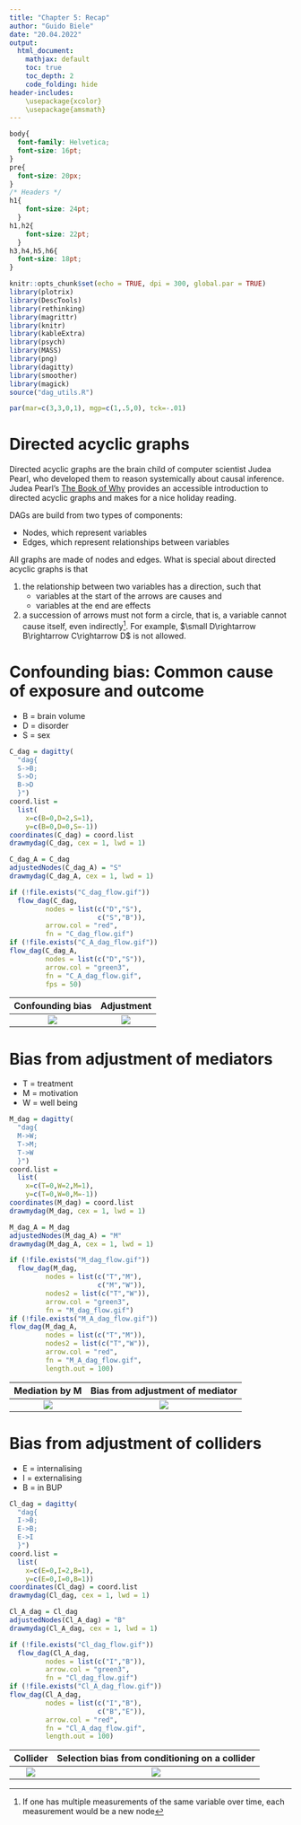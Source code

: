 ```yaml
---
title: "Chapter 5: Recap"
author: "Guido Biele"
date: "20.04.2022"
output:
  html_document: 
    mathjax: default
    toc: true
    toc_depth: 2
    code_folding: hide
header-includes: 
    \usepackage{xcolor}
    \usepackage{amsmath}
---
```


  
```css
body{
  font-family: Helvetica;
  font-size: 16pt;
}
pre{
  font-size: 20px;
}
/* Headers */
h1{
    font-size: 24pt;
  }
h1,h2{
    font-size: 22pt;
  }
h3,h4,h5,h6{
  font-size: 18pt;
}
```

```r
knitr::opts_chunk$set(echo = TRUE, dpi = 300, global.par = TRUE)
library(plotrix)
library(DescTools)
library(rethinking)
library(magrittr)
library(knitr)
library(kableExtra)
library(psych)
library(MASS)
library(png)
library(dagitty)
library(smoother)
library(magick)
source("dag_utils.R")
```

```r
par(mar=c(3,3,0,1), mgp=c(1,.5,0), tck=-.01)
```


# Directed acyclic graphs

Directed acyclic graphs are the brain child of computer scientist Judea Pearl, who developed them to reason systemically about causal inference. Judea Pearl's [The Book of Why](https://en.wikipedia.org/wiki/The_Book_of_Why) provides an accessible introduction to directed acyclic graphs and makes for a nice holiday reading.


DAGs are build from two types of components:

- Nodes, which represent variables
- Edges, which represent relationships between variables

All graphs are made of nodes and edges. What is special about directed acyclic graphs is that 

1. the relationship between two variables has a direction, such that 
    - variables at the start of the arrows are causes and 
    - variables at the end are effects 
2. a succession of arrows must not form a circle, that is, a variable cannot cause itself, even indirectly^[If one has multiple measurements of the same variable over time, each measurement would be a new node]. For example, $\small D\rightarrow B\rightarrow C\rightarrow D$ is not allowed.



# Confounding bias: Common cause of exposure and outcome

- B = brain volume
- D = disorder
- S = sex

```r
C_dag = dagitty(
  "dag{
  S->B;
  S->D;
  B->D
  }")
coord.list = 
  list(
    x=c(B=0,D=2,S=1),
    y=c(B=0,D=0,S=-1))
coordinates(C_dag) = coord.list
drawmydag(C_dag, cex = 1, lwd = 1)
```

```r
C_dag_A = C_dag
adjustedNodes(C_dag_A) = "S"
drawmydag(C_dag_A, cex = 1, lwd = 1)
```


```r
if (!file.exists("C_dag_flow.gif"))
  flow_dag(C_dag,
         nodes = list(c("D","S"),
                      c("S","B")),
         arrow.col = "red",
         fn = "C_dag_flow.gif")
if (!file.exists("C_A_dag_flow.gif"))
flow_dag(C_dag_A,
         nodes = list(c("D","S")),
         arrow.col = "green3",
         fn = "C_A_dag_flow.gif",
         fps = 50)
```


Confounding bias             | Adjustment
:-------------------------:|:-------------------------:
![](C_dag_flow.gif)  |  ![](C_A_dag_flow.gif)

# Bias from adjustment of mediators

- T = treatment
- M = motivation
- W = well being

```r
M_dag = dagitty(
  "dag{
  M->W;
  T->M;
  T->W
  }")
coord.list = 
  list(
    x=c(T=0,W=2,M=1),
    y=c(T=0,W=0,M=-1))
coordinates(M_dag) = coord.list
drawmydag(M_dag, cex = 1, lwd = 1)
```

```r
M_dag_A = M_dag
adjustedNodes(M_dag_A) = "M"
drawmydag(M_dag_A, cex = 1, lwd = 1)
```

```r
if (!file.exists("M_dag_flow.gif"))
  flow_dag(M_dag,
         nodes = list(c("T","M"),
                      c("M","W")),
         nodes2 = list(c("T","W")),
         arrow.col = "green3",
         fn = "M_dag_flow.gif")
if (!file.exists("M_A_dag_flow.gif"))
flow_dag(M_dag_A,
         nodes = list(c("T","M")),
         nodes2 = list(c("T","W")),
         arrow.col = "red",
         fn = "M_A_dag_flow.gif",
         length.out = 100)
```

Mediation by M             | Bias from adjustment of mediator
:-------------------------:|:-------------------------:
![](M_dag_flow.gif)  |  ![](M_A_dag_flow.gif)


# Bias from adjustment of colliders

- E = internalising
- I = externalising
- B = in BUP

```r
Cl_dag = dagitty(
  "dag{
  I->B;
  E->B;
  E->I
  }")
coord.list = 
  list(
    x=c(E=0,I=2,B=1),
    y=c(E=0,I=0,B=1))
coordinates(Cl_dag) = coord.list
drawmydag(Cl_dag, cex = 1, lwd = 1)
```


```r
Cl_A_dag = Cl_dag
adjustedNodes(Cl_A_dag) = "B"
drawmydag(Cl_A_dag, cex = 1, lwd = 1)
```

```r
if (!file.exists("Cl_dag_flow.gif"))
  flow_dag(Cl_A_dag,
         nodes = list(c("I","B")),
         arrow.col = "green3",
         fn = "Cl_dag_flow.gif")
if (!file.exists("Cl_A_dag_flow.gif"))
flow_dag(Cl_A_dag,
         nodes = list(c("I","B"),
                      c("B","E")),
         arrow.col = "red",
         fn = "Cl_A_dag_flow.gif",
         length.out = 100)
```


Collider            | Selection bias from conditioning on a collider
:-------------------------:|:-------------------------:
![](Cl_dag_flow.gif)  |  ![](Cl_A_dag_flow.gif)
